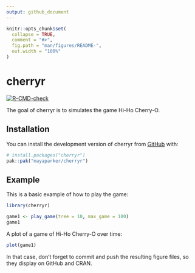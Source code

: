 ```yaml
---
output: github_document
---
```


<!-- README.md is generated from README.Rmd. Please edit that file -->

```r
knitr::opts_chunk$set(
  collapse = TRUE,
  comment = "#>",
  fig.path = "man/figures/README-",
  out.width = "100%"
)
```

# cherryr

<!-- badges: start -->
[![R-CMD-check](https://github.com/mayaparker/cherryr/actions/workflows/R-CMD-check.yaml/badge.svg)](https://github.com/mayaparker/cherryr/actions/workflows/R-CMD-check.yaml)
<!-- badges: end -->

The goal of cherryr is to simulates the game Hi-Ho Cherry-O.

## Installation

You can install the development version of cherryr from [GitHub](https://github.com/) with:

``` r
# install.packages("cherryr")
pak::pak("mayaparker/cherryr")
```

## Example

This is a basic example of how to play the game:

```r
library(cherryr)

game1 <- play_game(tree = 10, max_game = 100)
game1

```

A plot of a game of Hi-Ho Cherry-O over time:

```r
plot(game1)
```

In that case, don't forget to commit and push the resulting figure files, so they display on GitHub and CRAN.
